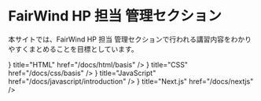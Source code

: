 
# FairWind HP 担当 管理セクション

本サイトでは、FairWind HP 担当 管理セクションで行われる講習内容をわかりやすくまとめることを目標としています。

<Cards>
    <Card icon={<HTML />} title="HTML" href="/docs/html/basis" />
    <Card icon={<CSS />} title="CSS" href="/docs/css/basis" />
    <Card
        icon={<JavaScript />}
        title="JavaScript"
        href="/docs/javascript/introduction"
    />
    <Card icon={<NextJS />} title="Next.js" href="/docs/nextjs" />
</Cards>
